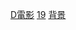 {{CatPair|18世紀背景電影|20世紀背景電影}}
[[Category:19世紀背景作品|D電影]]
[[Category:各世纪背景電影|19]]
[[Category:19世紀電影|背景]]